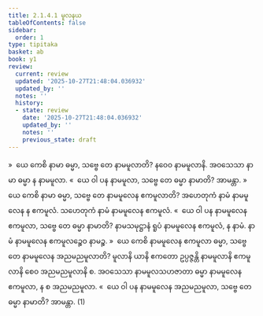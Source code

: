 ```yaml
---
title: 2.1.4.1 မူလနယ
tableOfContents: false
sidebar:
  order: 1
type: tipitaka
basket: ab
book: y1
review:
  current: review
  updated: '2025-10-27T21:48:04.036932'
  updated_by: ''
  notes: ''
  history:
  - state: review
    date: '2025-10-27T21:48:04.036932'
    updated_by: ''
    notes: ''
    previous_state: draft
---
```



<ReviewStatus review={frontmatter.review} showDetails={true} />

<HypothesisAnnotation frontmatter={frontmatter} />

<DynamicBreadcrumb />

<Division number="86" book="y1" e="ch" v="33" p="13">

<Paragraph number="214" book="y1">
»  ယေ ကေစိ နာမာ ဓမ္မာ, သဗ္ဗေ တေ နာမမူလာတိ?
</Paragraph>

<Paragraph number="215" book="y1">
နဝေဝ နာမမူလာနိ. အဝသေသာ နာမာ ဓမ္မာ န နာမမူလာ.
</Paragraph>

<Paragraph number="216" book="y1">
«  ယေ ဝါ ပန နာမမူလာ, သဗ္ဗေ တေ ဓမ္မာ နာမာတိ? အာမန္တာ.
</Paragraph>

</Division>
<Division number="87" book="y1" e="ch" v="33" p="13">

<Paragraph number="217" book="y1">
»  ယေ ကေစိ နာမာ ဓမ္မာ, သဗ္ဗေ တေ နာမမူလေန ဧကမူလာတိ?
</Paragraph>

<Paragraph number="218" book="y1">
အဟေတုကံ နာမံ နာမမူလေန န ဧကမူလံ. သဟေတုကံ နာမံ နာမမူလေန ဧကမူလံ.
</Paragraph>

<Paragraph number="219" book="y1">
«  ယေ ဝါ ပန နာမမူလေန ဧကမူလာ, သဗ္ဗေ တေ ဓမ္မာ နာမာတိ?
</Paragraph>

<Paragraph number="220" book="y1">
နာမသမုဋ္ဌာနံ ရူပံ နာမမူလေန ဧကမူလံ, န နာမံ. နာမံ နာမမူလေန ဧကမူလဉ္စေဝ နာမဉ္စ.
</Paragraph>

</Division>
<Division number="88" book="y1" e="ch" v="33" p="13">

<Paragraph number="221" book="y1">
»  ယေ ကေစိ နာမမူလေန ဧကမူလာ ဓမ္မာ, သဗ္ဗေ တေ နာမမူလေန အညမညမူလာတိ?
</Paragraph>

<Paragraph number="222" book="y1">
မူလာနိ ယာနိ ဧကတော ဥပ္ပဇ္ဇန္တိ နာမမူလာနိ ဧကမူလာနိ စေဝ အညမညမူလာနိ စ. အဝသေသာ နာမမူလသဟဇာတာ ဓမ္မာ နာမမူလေန ဧကမူလာ, န စ အညမညမူလာ.
</Paragraph>

<Paragraph number="223" book="y1">
«  ယေ ဝါ ပန နာမမူလေန အညမညမူလာ, သဗ္ဗေ တေ ဓမ္မာ နာမာတိ? အာမန္တာ. (1)
</Paragraph>
</Division>